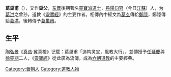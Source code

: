 {{Unreferenced|time=2017-08-05T04:11:50+00:00}}
'''葛巢甫'''（{{bd|？||？||catIdx=G葛}}），又作'''巢父'''，[[东晋|东晋]]後期著名[[靈寶派|靈寶派]][[道士|道士]]，[[丹陽|丹陽]][[句容|句容]]（今日[[江蘇|江蘇]]）人，为[[葛洪|葛洪]]之曾孙，道教《[[靈寶經|靈寶經]]》的主要作者。相傳內中經文為[[葛玄|葛玄]]傳給[[鄭隱|鄭隱]]，鄭隱傳給[[葛洪|葛洪]]，後轉傳予[[葛巢甫|葛巢甫]]。
==生平==
[[陶弘景|陶弘景]]《[[真诰|真诰]]·翼真檢》记载：葛巢甫「造构灵宝，風教大行」，並傳授予[[任延慶|任延慶]]與[[徐靈期|徐靈期]]二人，《[[靈寶經|靈寶經]]》從此廣為流傳，成為[[六朝|六朝]][[道教|道教]]的主要經典。
[[Category:晉朝人|Category:晉朝人]]
[[Category:道教人物|Category:道教人物]]